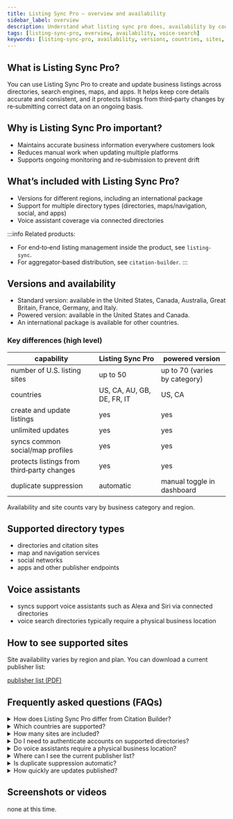 ```yaml
---
title: Listing Sync Pro – overview and availability
sidebar_label: overview
description: Understand what listing sync pro does, availability by country, supported directory types, and voice assistant coverage.
tags: [listing-sync-pro, overview, availability, voice-search]
keywords: [listing-sync-pro, availability, versions, countries, sites, voice-assistants]
---
```


## What is Listing Sync Pro?

You can use Listing Sync Pro to create and update business listings across directories, search engines, maps, and apps. It helps keep core details accurate and consistent, and it protects listings from third‑party changes by re‑submitting correct data on an ongoing basis.

## Why is Listing Sync Pro important?

- Maintains accurate business information everywhere customers look
- Reduces manual work when updating multiple platforms
- Supports ongoing monitoring and re‑submission to prevent drift

## What’s included with Listing Sync Pro?

- Versions for different regions, including an international package
- Support for multiple directory types (directories, maps/navigation, social, and apps)
- Voice assistant coverage via connected directories

:::info
Related products:
- For end‑to‑end listing management inside the product, see `listing-sync`.
- For aggregator‑based distribution, see `citation-builder`.
:::

## Versions and availability

- Standard version: available in the United States, Canada, Australia, Great Britain, France, Germany, and Italy.
- Powered version: available in the United States and Canada.
- An international package is available for other countries.

### Key differences (high level)

| capability | Listing Sync Pro | powered version |
|---|---|---|
| number of U.S. listing sites | up to 50 | up to 70 (varies by category) |
| countries | US, CA, AU, GB, DE, FR, IT | US, CA |
| create and update listings | yes | yes |
| unlimited updates | yes | yes |
| syncs common social/map profiles | yes | yes |
| protects listings from third‑party changes | yes | yes |
| duplicate suppression | automatic | manual toggle in dashboard |

Availability and site counts vary by business category and region.

## Supported directory types

- directories and citation sites
- map and navigation services
- social networks
- apps and other publisher endpoints

## Voice assistants

- syncs support voice assistants such as Alexa and Siri via connected directories
- voice search directories typically require a physical business location

## How to see supported sites

Site availability varies by region and plan. You can download a current publisher list:

<a href="/files/Yext-publishers-2024.pdf" target="_blank" download>publisher list (PDF)</a>

## Frequently asked questions (FAQs)

<details>
<summary>How does Listing Sync Pro differ from Citation Builder?</summary>

- Listing Sync Pro syncs a business name, address, phone number, and website to 40+ listing sites, with most updating instantly.
- citation builder syncs the same information to three major data providers (TransUnion's Neustar/Localeze and Foursquare). Those providers are referenced by 300+ directories that update at their own intervals, typically over about three weeks.
- in short: Listing Sync Pro provides quicker (often instant) updates to a focused network, while citation builder distributes data across a wider network over time.

</details>

<details>
<summary>Which countries are supported?</summary>

the standard version is available in the United States, Canada, Australia, Great Britain, France, Germany, and Italy. the powered version is available in the United States and Canada. an international package is also available.

</details>

<details>
<summary>How many sites are included?</summary>

site counts vary by country and category. the table above lists typical ranges (for example, up to 50 or up to 70). availability can change based on the publisher network.

</details>

<details>
<summary>Do I need to authenticate accounts on supported directories?</summary>

managed networks generally do not require you to authenticate accounts on supported directories. for direct social or map connections outside the managed network, you must authenticate within those platforms.

</details>

<details>
<summary>Do voice assistants require a physical business location?</summary>

voice search directories typically require a physical location.

</details>

<details>
<summary>Where can I see the current publisher list?</summary>

download the publisher list using the link above in “how to see supported sites.”

</details>

<details>
<summary>Is duplicate suppression automatic?</summary>

duplicate suppression is automatic in the standard version and a manual toggle in the powered version’s dashboard.

</details>

<details>
<summary>How quickly are updates published?</summary>

most updates on the Listing Sync Pro network are instant. updates via citation builder are published over time as downstream directories refresh.

</details>

## Screenshots or videos

none at this time.
